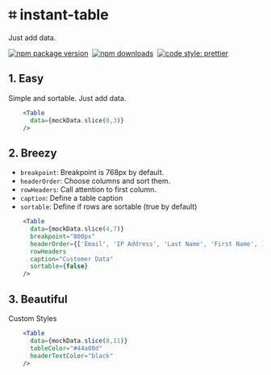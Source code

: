 

# ⌗ instant-table
Just add data. 

<!-- [![Coverage Status](https://coveralls.io/repos/github/coston/instant-table/badge.svg?branch=master)](https://coveralls.io/github/coston/instant-table?branch=master)&nbsp; -->
[![npm package version](https://badge.fury.io/js/instant-table.svg)](https://www.npmjs.com/package/instant-table)&nbsp;
[![npm downloads](https://img.shields.io/npm/dm/instant-table.svg)](https://www.npmjs.com/package/instant-table)&nbsp;
[![code style: prettier](https://img.shields.io/badge/code_style-prettier-ff69b4.svg)](https://prettier.io)


<Head>
  <title>instant-table</title>
</Head>

## 1. Easy
Simple and sortable. Just add data.
```.jsx
    <Table
      data={mockData.slice(0,3)}
    />
```

## 2. Breezy
- `breakpoint`: Breakpoint is 768px by default.
- `headerOrder`: Choose columns and sort them.
- `rowHeaders`: Call attention to first column.
- `caption`: Define a table caption
- `sortable`: Define if rows are sortable (true by default)

```.jsx
    <Table
      data={mockData.slice(4,7)}
      breakpoint="800px"
      headerOrder={['Email', 'IP Address', 'Last Name', 'First Name', ]}
      rowHeaders
      caption="Customer Data"
      sortable={false}
    />
```

## 3. Beautiful
Custom Styles
```.jsx
    <Table
      data={mockData.slice(8,11)}
      tableColor="#44a08d"
      headerTextColor="black"
    />
```
